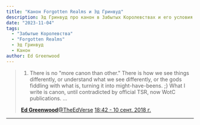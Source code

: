 ```yaml
---
title: "Канон Forgotten Realms и Эд Гринвуд"
description: Эд Гринвуд про канон в Забытых Королевствах и его условия контракта с TSR (WoTC)
date: "2023-11-04"
tags:
  - "Забытые Королевства"
  - "Forgotten Realms"
  - Эд Гринвуд
  - Канон
author: Ed Greenwood
---
```


> 1. There is no "more canon than other." There is how we see things differently, or understand what we see differently, or the gods fiddling with what is, turning it into might-have-beens. ;} What I write is canon, until contradicted by official TSR, now WotC publications. ...
>
> [**Ed Greenwood**@TheEdVerse](https://twitter.com/TheEdVerse) [18:42 - 10 сент. 2018 г.](https://twitter.com/TheEdVerse/status/1039192358343065600)

---
